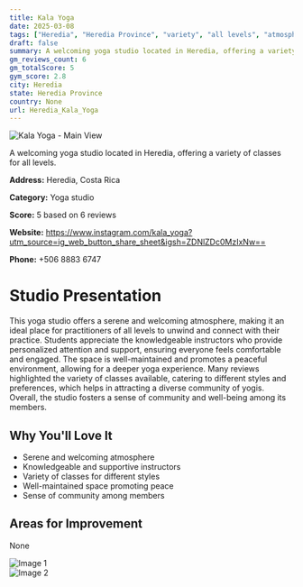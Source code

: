 ```yaml
---
title: Kala Yoga
date: 2025-03-08
tags: ["Heredia", "Heredia Province", "variety", "all levels", "atmosphere", "community", "Heredia"]  
draft: false
summary: A welcoming yoga studio located in Heredia, offering a variety of classes for all levels.
gm_reviews_count: 6
gm_totalScore: 5
gym_score: 2.8
city: Heredia
state: Heredia Province
country: None
url: Heredia_Kala_Yoga
---
```


<div className="aspect-[16/9] relative my-8">
  <img 
    src="https://lh5.googleusercontent.com/p/AF1QipNaoIp4azBopskgu5_w6ULr6fzRdZcQcVxUdfr_=w1920-h1080-k-no"
    alt="Kala Yoga - Main View"
    className="object-cover absolute inset-0 w-full h-full rounded-lg"
  />
</div>

A welcoming yoga studio located in Heredia, offering a variety of classes for all levels.

**Address:** Heredia, Costa Rica

**Category:** Yoga studio

**Score:** 5 based on 6 reviews

**Website:** https://www.instagram.com/kala_yoga?utm_source=ig_web_button_share_sheet&igsh=ZDNlZDc0MzIxNw==

**Phone:** +506 8883 6747

# Studio Presentation

This yoga studio offers a serene and welcoming atmosphere, making it an ideal place for practitioners of all levels to unwind and connect with their practice. Students appreciate the knowledgeable instructors who provide personalized attention and support, ensuring everyone feels comfortable and engaged. The space is well-maintained and promotes a peaceful environment, allowing for a deeper yoga experience. Many reviews highlighted the variety of classes available, catering to different styles and preferences, which helps in attracting a diverse community of yogis. Overall, the studio fosters a sense of community and well-being among its members.


## Why You'll Love It

- Serene and welcoming atmosphere
- Knowledgeable and supportive instructors
- Variety of classes for different styles
- Well-maintained space promoting peace
- Sense of community among members

## Areas for Improvement

None

<div className="grid grid-cols-1 xl:grid-cols-2 gap-4 my-8">
<div className="aspect-[4/3] relative"><img src="https://lh5.googleusercontent.com/p/AF1QipMewQkszaa7kArA7B-u4uY1GNCa0CbnE-0kI-Te=w1920-h1080-k-no" alt="Image 1" className="object-cover absolute inset-0 w-full h-full rounded-lg" /></div>
<div className="aspect-[4/3] relative"><img src="https://lh5.googleusercontent.com/p/AF1QipMvgXGTWUol6Xo_jcgxByx2R5SDh-k66h-5nBUR=w1920-h1080-k-no" alt="Image 2" className="object-cover absolute inset-0 w-full h-full rounded-lg" /></div>
</div>